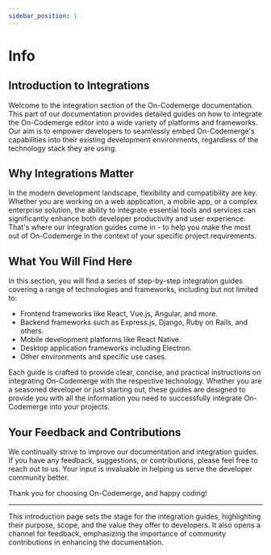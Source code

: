 ```yaml
---
sidebar_position: 1
---
```


# Info

## Introduction to Integrations

Welcome to the integration section of the On-Codemerge documentation. This part of our documentation provides detailed guides on how to integrate the On-Codemerge editor into a wide variety of platforms and frameworks. Our aim is to empower developers to seamlessly embed On-Codemerge's capabilities into their existing development environments, regardless of the technology stack they are using.

## Why Integrations Matter

In the modern development landscape, flexibility and compatibility are key. Whether you are working on a web application, a mobile app, or a complex enterprise solution, the ability to integrate essential tools and services can significantly enhance both developer productivity and user experience. That's where our integration guides come in - to help you make the most out of On-Codemerge in the context of your specific project requirements.

## What You Will Find Here

In this section, you will find a series of step-by-step integration guides covering a range of technologies and frameworks, including but not limited to:

- Frontend frameworks like React, Vue.js, Angular, and more.
- Backend frameworks such as Express.js, Django, Ruby on Rails, and others.
- Mobile development platforms like React Native.
- Desktop application frameworks including Electron.
- Other environments and specific use cases.

Each guide is crafted to provide clear, concise, and practical instructions on integrating On-Codemerge with the respective technology. Whether you are a seasoned developer or just starting out, these guides are designed to provide you with all the information you need to successfully integrate On-Codemerge into your projects.

## Your Feedback and Contributions

We continually strive to improve our documentation and integration guides. If you have any feedback, suggestions, or contributions, please feel free to reach out to us. Your input is invaluable in helping us serve the developer community better.

Thank you for choosing On-Codemerge, and happy coding!

---

This introduction page sets the stage for the integration guides, highlighting their purpose, scope, and the value they offer to developers. It also opens a channel for feedback, emphasizing the importance of community contributions in enhancing the documentation.
